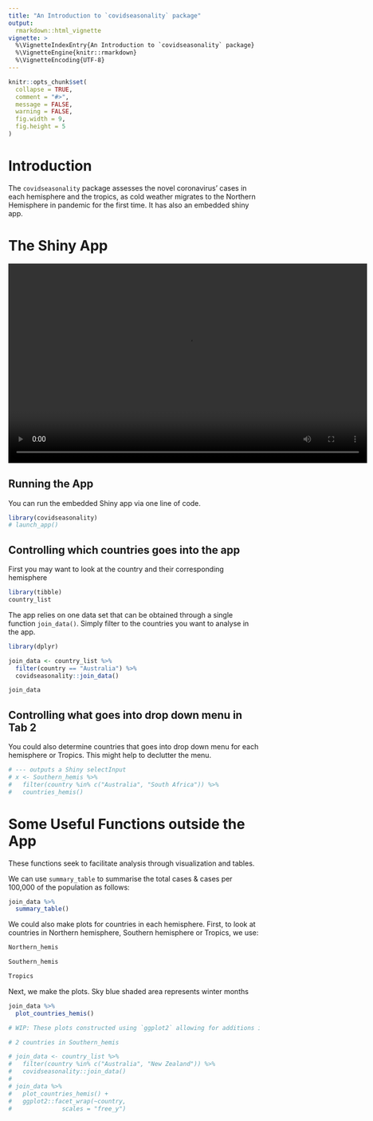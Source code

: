 ```yaml
---
title: "An Introduction to `covidseasonality` package"
output: 
  rmarkdown::html_vignette
vignette: >
  %\VignetteIndexEntry{An Introduction to `covidseasonality` package}
  %\VignetteEngine{knitr::rmarkdown}
  %\VignetteEncoding{UTF-8}
---
```


```r
knitr::opts_chunk$set(
  collapse = TRUE,
  comment = "#>",
  message = FALSE,
  warning = FALSE,
  fig.width = 9,
  fig.height = 5
)
```

# Introduction
The `covidseasonality` package assesses the novel coronavirus' cases in each hemisphere and the tropics, as cold weather migrates to the Northern Hemisphere in pandemic for the first time. It has also an embedded shiny app.


# The Shiny App

<video width="720" height="400" controls>
  <source src="../man/figures/shinyguide.mp4" type="video/mp4">
</video>

## Running the App
You can run the embedded Shiny app via one line of code. 
```r
library(covidseasonality)
# launch_app()
```

## Controlling which countries goes into the app
First you may want to look at the country and their corresponding hemisphere
```r
library(tibble)
country_list
```

The app relies on one data set that can be obtained through a single function `join_data()`. Simply filter to the countries you want to analyse in the app.
```r
library(dplyr)

join_data <- country_list %>% 
  filter(country == "Australia") %>% 
  covidseasonality::join_data()

join_data
```

## Controlling what goes into drop down menu in Tab 2
You could also determine countries that goes into drop down menu for each hemisphere or Tropics. This might help to declutter the menu.
```r
# --- outputs a Shiny selectInput
# x <- Southern_hemis %>% 
#   filter(country %in% c("Australia", "South Africa")) %>% 
#   countries_hemis()
```


# Some Useful Functions outside the App
These functions seek to facilitate analysis through visualization and tables. 

We can use `summary_table` to summarise the total cases & cases per 100,000 of the population as follows:
```r
join_data %>% 
  summary_table()
```


We could also make plots for countries in each hemisphere. First, to look at countries in Northern hemisphere, Southern hemisphere or Tropics, we use:
```r
Northern_hemis

Southern_hemis

Tropics
```

Next, we make the plots. Sky blue shaded area represents winter months
```r
join_data %>% 
  plot_countries_hemis()
```


```r
# WIP: These plots constructed using `ggplot2` allowing for additions if desired. For example, instead of overlaying each countr(ies) plots over one another we could `facet` to see the daily cases trend of both countries.

# 2 countries in Southern_hemis

# join_data <- country_list %>% 
#   filter(country %in% c("Australia", "New Zealand")) %>% 
#   covidseasonality::join_data()
# 
# join_data %>% 
#   plot_countries_hemis() +
#   ggplot2::facet_wrap(~country,
#              scales = "free_y")
```

